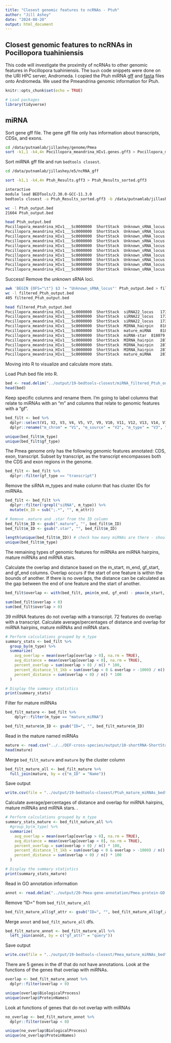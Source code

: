 ```yaml
---
title: "Closest genomic features to ncRNAs - Ptuh"
author: "Jill Ashey"
date: "2024-08-20"
output: html_document
---
```


## Closest genomic features to ncRNAs in Pocillopora tuahiniensis

This code will investigate the proximity of ncRNAs to other genomic features in Pocillopora tuahiniensis. The `bash` code snippets were done on the URI HPC server, Andromeda. I copied the Ptuh miRNA [gff](https://github.com/urol-e5/deep-dive/blob/main/F-Pmea/output/13.2.1-Pmea-sRNAseq-ShortStack-31bp-fastp-merged-cnidarian_miRBase/ShortStack_out/Results.gff3) and [fasta](https://github.com/urol-e5/deep-dive/blob/main/F-Pmea/output/13.2.1-Pmea-sRNAseq-ShortStack-31bp-fastp-merged-cnidarian_miRBase/ShortStack_out/mir.fasta) files onto Andromeda. We used the Pmeandrina genomic information for Ptuh. 

```r
knitr::opts_chunk$set(echo = TRUE)

# Load packages
library(tidyverse)
```

## miRNA

Sort gene gff file. The gene gff file only has information about transcripts, CDSs, and exons. 
```bash
cd /data/putnamlab/jillashey/genome/Pmea
sort -k1,1 -k4,4n Pocillopora_meandrina_HIv1.genes.gff3 > Pocillopora_meandrina_HIv1.genes_sorted.gff3
```

Sort miRNA gff file and run `bedtools closest`.
```bash
cd /data/putnamlab/jillashey/e5/ncRNA_gff

sort -k1,1 -k4,4n Ptuh_Results.gff3 > Ptuh_Results_sorted.gff3

interactive 
module load BEDTools/2.30.0-GCC-11.3.0
bedtools closest -a Ptuh_Results_sorted.gff3 -b /data/putnamlab/jillashey/genome/Pmea/Pocillopora_meandrina_HIv1.genes_sorted.gff3 > Ptuh_output.bed

wc -l Ptuh_output.bed 
21604 Ptuh_output.bed

head Ptuh_output.bed 
Pocillopora_meandrina_HIv1___Sc0000000	ShortStack	Unknown_sRNA_locus	9092	9521	10813	+	.	ID=Cluster_1;DicerCall=N;MIRNA=N	Pocillopora_meandrina_HIv1___Sc0000000	AUGUSTUS	CDS	10771	11117	.	+	0	Parent=Pocillopora_meandrina_HIv1___RNAseq.g20902.t1
Pocillopora_meandrina_HIv1___Sc0000000	ShortStack	Unknown_sRNA_locus	9092	9521	10813	+	.	ID=Cluster_1;DicerCall=N;MIRNA=N	Pocillopora_meandrina_HIv1___Sc0000000	AUGUSTUS	exon	10771	11117	.	+	0	Parent=Pocillopora_meandrina_HIv1___RNAseq.g20902.t1
Pocillopora_meandrina_HIv1___Sc0000000	ShortStack	Unknown_sRNA_locus	9092	9521	10813	+	.	ID=Cluster_1;DicerCall=N;MIRNA=N	Pocillopora_meandrina_HIv1___Sc0000000	AUGUSTUS	transcript	10771	23652	.	+	.	ID=Pocillopora_meandrina_HIv1___RNAseq.g20902.t1
Pocillopora_meandrina_HIv1___Sc0000000	ShortStack	Unknown_sRNA_locus	53578	53997	287	+	.	ID=Cluster_2;DicerCall=N;MIRNA=N	Pocillopora_meandrina_HIv1___Sc0000000	AUGUSTUS	transcript	52050	53624	.	-	.	ID=Pocillopora_meandrina_HIv1___RNAseq.g20906.t1
Pocillopora_meandrina_HIv1___Sc0000000	ShortStack	Unknown_sRNA_locus	53578	53997	287	+	.	ID=Cluster_2;DicerCall=N;MIRNA=N	Pocillopora_meandrina_HIv1___Sc0000000	AUGUSTUS	CDS	53573	53624	.	-	0	Parent=Pocillopora_meandrina_HIv1___RNAseq.g20906.t1
Pocillopora_meandrina_HIv1___Sc0000000	ShortStack	Unknown_sRNA_locus	53578	53997	287	+	.	ID=Cluster_2;DicerCall=N;MIRNA=N	Pocillopora_meandrina_HIv1___Sc0000000	AUGUSTUS	exon	53573	53624	.	-	0	Parent=Pocillopora_meandrina_HIv1___RNAseq.g20906.t1
Pocillopora_meandrina_HIv1___Sc0000000	ShortStack	Unknown_sRNA_locus	150243	150718	2549	-	.	ID=Cluster_3;DicerCall=N;MIRNA=N	Pocillopora_meandrina_HIv1___Sc0000000	AUGUSTUS	transcript	143552	155669	.	-	.	ID=Pocillopora_meandrina_HIv1___RNAseq.g20914.t1
Pocillopora_meandrina_HIv1___Sc0000000	ShortStack	Unknown_sRNA_locus	150243	150718	2549	-	.	ID=Cluster_3;DicerCall=N;MIRNA=N	Pocillopora_meandrina_HIv1___Sc0000000	AUGUSTUS	CDS	150290	150371	.	-	1	Parent=Pocillopora_meandrina_HIv1___RNAseq.g20914.t1
Pocillopora_meandrina_HIv1___Sc0000000	ShortStack	Unknown_sRNA_locus	150243	150718	2549	-	.	ID=Cluster_3;DicerCall=N;MIRNA=N	Pocillopora_meandrina_HIv1___Sc0000000	AUGUSTUS	exon	150290	150371	.	-	1	Parent=Pocillopora_meandrina_HIv1___RNAseq.g20914.t1
Pocillopora_meandrina_HIv1___Sc0000000	ShortStack	Unknown_sRNA_locus	150243	150718	2549	-	.	ID=Cluster_3;DicerCall=N;MIRNA=N	Pocillopora_meandrina_HIv1___Sc0000000	AUGUSTUS	CDS	150573	150661	.	-	0	Parent=Pocillopora_meandrina_HIv1___RNAseq.g20914.t1
```

Success! Remove the unknown sRNA loci. 
```bash
awk 'BEGIN {OFS="\t"} $3 != "Unknown_sRNA_locus"' Ptuh_output.bed > filtered_Ptuh_output.bed
wc -l filtered_Ptuh_output.bed 
405 filtered_Ptuh_output.bed

head filtered_Ptuh_output.bed
Pocillopora_meandrina_HIv1___Sc0000000	ShortStack	siRNA22_locus	173728	174150	1257	+	.	ID=Cluster_4;DicerCall=22;MIRNA=N	Pocillopora_meandrina_HIv1___Sc0000000	AUGUSTUS	CDS	174509	175333	.	-	0	Parent=Pocillopora_meandrina_HIv1___RNAseq.g20918.t1
Pocillopora_meandrina_HIv1___Sc0000000	ShortStack	siRNA22_locus	173728	174150	1257	+	.	ID=Cluster_4;DicerCall=22;MIRNA=N	Pocillopora_meandrina_HIv1___Sc0000000	AUGUSTUS	exon	174509	175333	.	-	0	Parent=Pocillopora_meandrina_HIv1___RNAseq.g20918.t1
Pocillopora_meandrina_HIv1___Sc0000000	ShortStack	siRNA22_locus	173728	174150	1257	+	.	ID=Cluster_4;DicerCall=22;MIRNA=N	Pocillopora_meandrina_HIv1___Sc0000000	AUGUSTUS	transcript	174509	176444	.	-	.	ID=Pocillopora_meandrina_HIv1___RNAseq.g20918.t1
Pocillopora_meandrina_HIv1___Sc0000000	ShortStack	MIRNA_hairpin	818027	818120	12096	+	.	ID=Cluster_19;DicerCall=23;MIRNA=Y	Pocillopora_meandrina_HIv1___Sc0000000	AUGUSTUS	transcript	816355	820160	.	+	.	ID=Pocillopora_meandrina_HIv1___RNAseq.g21001.t1
Pocillopora_meandrina_HIv1___Sc0000000	ShortStack	mature_miRNA	818049	818070	3240	+	.	ID=Cluster_19.mature;Parent=Cluster_19	Pocillopora_meandrina_HIv1___Sc0000000	AUGUSTUS	transcript	816355	820160	.	+	.	ID=Pocillopora_meandrina_HIv1___RNAseq.g21001.t1
Pocillopora_meandrina_HIv1___Sc0000000	ShortStack	miRNA-star	818079	818100	9	+	.	ID=Cluster_19.star;Parent=Cluster_19	Pocillopora_meandrina_HIv1___Sc0000000	AUGUSTUS	transcript	816355	820160	.	+	.	ID=Pocillopora_meandrina_HIv1___RNAseq.g21001.t1
Pocillopora_meandrina_HIv1___Sc0000000	ShortStack	MIRNA_hairpin	2872019	2872110	177	+	.	ID=Cluster_34;DicerCall=21;MIRNA=Y	Pocillopora_meandrina_HIv1___Sc0000000	AUGUSTUS	transcript	2868586	2871318	.	+	.	ID=Pocillopora_meandrina_HIv1___TS.g25957.t1
Pocillopora_meandrina_HIv1___Sc0000000	ShortStack	MIRNA_hairpin	2872019	2872110	177	+	.	ID=Cluster_34;DicerCall=21;MIRNA=Y	Pocillopora_meandrina_HIv1___Sc0000000	AUGUSTUS	CDS	2870522	2871318	.	+	2	Parent=Pocillopora_meandrina_HIv1___TS.g25957.t1
Pocillopora_meandrina_HIv1___Sc0000000	ShortStack	MIRNA_hairpin	2872019	2872110	177	+	.	ID=Cluster_34;DicerCall=21;MIRNA=Y	Pocillopora_meandrina_HIv1___Sc0000000	AUGUSTUS	exon	2870522	2871318	.	+	2	Parent=Pocillopora_meandrina_HIv1___TS.g25957.t1
Pocillopora_meandrina_HIv1___Sc0000000	ShortStack	mature_miRNA	2872041	2872061	110	+	.	ID=Cluster_34.mature;Parent=Cluster_34	Pocillopora_meandrina_HIv1___Sc0000000	AUGUSTUS	transcript	2868586	2871318	.	+	.	ID=Pocillopora_meandrina_HIv1___TS.g25957.t1
```

Moving into R to visualize and calculate more stats.

Load Ptuh bed file into R. 
```r
bed <- read.delim("../output/19-bedtools-closest/miRNA_filtered_Ptuh_output.bed", header = F)
head(bed)
```

Keep specific columns and rename them. I'm going to label columns that relate to miRNAs with an "m" and columns that relate to genomic features with a "gf".
```r
bed_filt <- bed %>%
  dplyr::select(V1, V2, V3, V4, V5, V7, V9, V10, V11, V12, V13, V14, V16, V18, V19) %>%
  dplyr::rename("m_chrom" = "V1", "m_source" = "V2", "m_type" = "V3", "m_start" = "V4", "m_end" = "V5", "m_strand" = "V7", "m_attr" = "V9", "gf_chrom" = "V10", "gf_source" = "V11", "gf_type" = "V12", "gf_start" = "V13", "gf_end" = "V14", "gf_strand" = "V16", "gf_attr" = "V18", "overlap" = "V19")

unique(bed_filt$m_type)
unique(bed_filt$gf_type)
```

The Pmea genome only has the following genomic features annotated: CDS, exon, transcript. Subset by transcript, as the transcript encompasses both the CDS and exon regions in the genome. 
```r
bed_filt <- bed_filt %>%
  dplyr::filter(gf_type == "transcript")
```

Remove the siRNA m_types and make column that has cluster IDs for miRNAs. 
```r
bed_filt <- bed_filt %>%
  dplyr::filter(!grepl("siRNA", m_type)) %>%
  mutate(m_ID = sub(";.*", "", m_attr))

# Remove .mature and .star from the ID column 
bed_filt$m_ID <- gsub(".mature", "", bed_filt$m_ID)
bed_filt$m_ID <- gsub(".star", "", bed_filt$m_ID)

length(unique(bed_filt$m_ID)) # check how many miRNAs are there - should be 37 for Ptuh
unique(bed_filt$m_type)
```

The remaining types of genomic features for miRNAs are miRNA hairpins, mature miRNAs and miRNA stars. 

Calculate the overlap and distance based on the m_start, m_end, gf_start, and gf_end columns. Overlap occurs if the start of one feature is within the bounds of another. If there is no overlaps, the distance can be calculated as the gap between the end of one feature and the start of another. 
```r
bed_filt$overlap <- with(bed_filt, pmin(m_end, gf_end) - pmax(m_start, gf_start))

sum(bed_filt$overlap < 0)
sum(bed_filt$overlap > 0)
```

39 miRNA features do not overlap with a transcript. 72 features do overlap with a transcript. Calculate average/percentages of distance and overlap for miRNA hairpins, mature miRNAs and miRNA stars.
```r
# Perform calculations grouped by m_type
summary_stats <- bed_filt %>%
  group_by(m_type) %>%
  summarize(
    avg_overlap = mean(overlap[overlap > 0], na.rm = TRUE),
    avg_distance = mean(overlap[overlap < 0], na.rm = TRUE),
    percent_overlap = sum(overlap > 0) / n() * 100,
    percent_distance_lt_1kb = sum(overlap < 0 & overlap > -1000) / n() * 100,
    percent_distance = sum(overlap < 0) / n() * 100
  )

# Display the summary statistics
print(summary_stats)
```

Filter for mature miRNAs
```r
bed_filt_mature <- bed_filt %>%
    dplyr::filter(m_type == "mature_miRNA")

bed_filt_mature$m_ID <- gsub("ID=", "", bed_filt_mature$m_ID)
```

Read in the mature named miRNAs 
```r
mature <- read.csv("../../DEF-cross-species/output/10-shortRNA-ShortStack-comparison/Ptuh_results_mature_named.csv", header = T)
head(mature)
```

Merge `bed_filt_mature` and `mature` by the cluster column 
```r
bed_filt_mature_all <- bed_filt_mature %>%
  full_join(mature, by = c("m_ID" = "Name"))
```

Save output
```r
write.csv(file = "../output/19-bedtools-closest/Ptuh_mature_miRNAs_bedtools.csv", bed_filt_mature_all)
```

Calculate average/percentages of distance and overlap for miRNA hairpins, mature miRNAs and miRNA stars. . 
```r
# Perform calculations grouped by m_type
summary_stats_mature <- bed_filt_mature_all %>%
  #group_by(m_type) %>%
  summarize(
    avg_overlap = mean(overlap[overlap > 0], na.rm = TRUE),
    avg_distance = mean(overlap[overlap < 0], na.rm = TRUE),
    percent_overlap = sum(overlap > 0) / n() * 100,
    percent_distance_lt_1kb = sum(overlap < 0 & overlap > -1000) / n() * 100,
    percent_distance = sum(overlap < 0) / n() * 100
  )

# Display the summary statistics
print(summary_stats_mature)
```

Read in GO annotation information
```r
annot <- read.delim("../output/20-Pmea-gene-annotation/Pmea-protein-GO.tsv")
```

Remove "ID=" from `bed_filt_mature_all`
```r
bed_filt_mature_all$gf_attr <- gsub("ID=", "", bed_filt_mature_all$gf_attr)
```

Merge `annot` and `bed_filt_mature_all` dfs. 
```r
bed_filt_mature_annot <- bed_filt_mature_all %>%
  left_join(annot, by = c("gf_attr" = "query"))
```

Save output
```r
write.csv(file = "../output/19-bedtools-closest/Pmea_mature_miRNAs_bedtools_annot.csv", bed_filt_mature_annot)
```

There are 5 genes in the df that do not have annotations. Look at the functions of the genes that overlap with miRNAs. 
```r
overlap <- bed_filt_mature_annot %>%
  dplyr::filter(overlap > 0)

unique(overlap$BiologicalProcess)
unique(overlap$ProteinNames)
```

Look at functions of genes that do not overlap with miRNAs 
```r
no_overlap <- bed_filt_mature_annot %>%
  dplyr::filter(overlap < 0)

unique(no_overlap$BiologicalProcess)
unique(no_overlap$ProteinNames)
```


